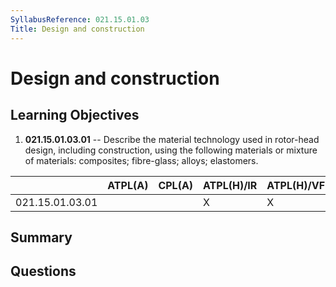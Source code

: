 ```yaml
---
SyllabusReference: 021.15.01.03
Title: Design and construction
---
```


# Design and construction

## Learning Objectives

1. **021.15.01.03.01** -- Describe the material technology used in rotor-head
   design, including construction, using the following materials or mixture of
   materials: composites; fibre-glass; alloys; elastomers.

|                 | ATPL(A) | CPL(A) | ATPL(H)/IR | ATPL(H)/VFR | CPL(H) | IR  | CBIR(A) |
| --------------- | ------- | ------ | ---------- | ----------- | ------ | --- | ------- |
| 021.15.01.03.01 |         |        | X          | X           | X      |     |         |

## Summary

## Questions
